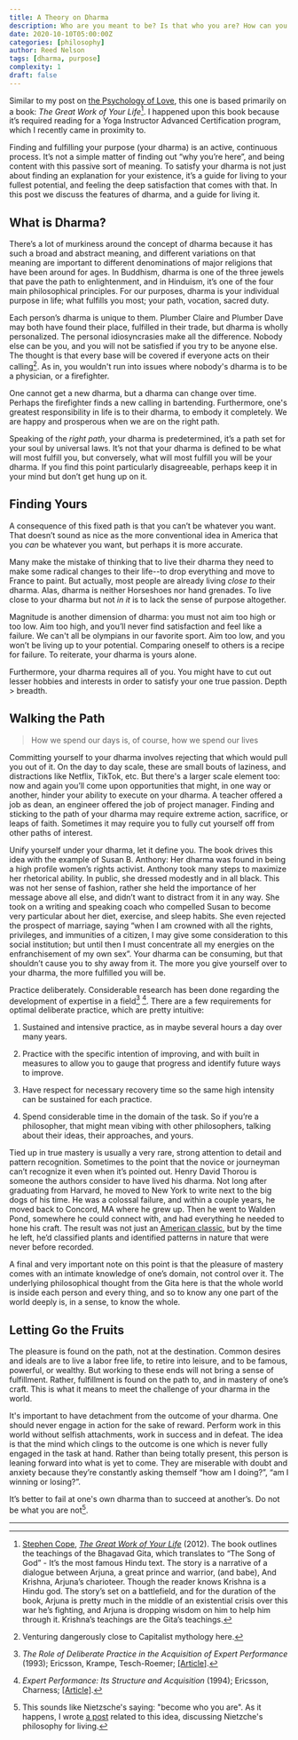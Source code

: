 ```yaml
---
title: A Theory on Dharma
description: Who are you meant to be? Is that who you are? How can you become that person? We discuss an actionable guide to answering these questions, which is based on the teachings of the Bhagavad Gita.
date: 2020-10-10T05:00:00Z
categories: [philosophy]
author: Reed Nelson
tags: [dharma, purpose]
complexity: 1
draft: false
---
```


Similar to my post on [the Psychology of Love](https://pages.cs.wisc.edu/~rnelson/love), this one is based primarily on a book: *The Great Work of Your Life*[^1]. I happened upon this book because it’s required reading for a Yoga Instructor Advanced Certification program, which I recently came in proximity to.

Finding and fulfilling your purpose (your dharma) is an active, continuous process. It’s not a simple matter of finding out “why you’re here”, and being content with this passive sort of meaning. To satisfy your dharma is not just about finding an explanation for your existence, it’s a guide for living to your fullest potential, and feeling the deep satisfaction that comes with that. In this post we discuss the features of dharma, and a guide for living it.

## What is Dharma?

There’s a lot of murkiness around the concept of dharma because it has such a broad and abstract meaning, and different variations on that meaning are important to different denominations of major religions that have been around for ages. In Buddhism, dharma is one of the three jewels that pave the path to enlightenment, and in Hinduism, it’s one of the four main philosophical principles. For our purposes, dharma is your individual purpose in life; what fulfills you most; your path, vocation, sacred duty.

Each person’s dharma is unique to them. Plumber Claire and Plumber Dave may both have found their place, fulfilled in their trade, but dharma is wholly personalized. The personal idiosyncrasies make all the difference. Nobody else can be you, and you will not be satisfied if you try to be anyone else. The thought is that every base will be covered if everyone acts on their calling[^2]. As in, you wouldn't run into issues where nobody's dharma is to be a physician, or a firefighter.

One cannot get a new dharma, but a dharma can change over time. Perhaps the firefighter finds a new calling in bartending. Furthermore, one's greatest responsibility in life is to their dharma, to embody it completely. We are happy and prosperous when we are on the right path.

Speaking of the *right path*, your dharma is predetermined, it’s a path set for your soul by universal laws. It’s not that your dharma is defined to be what will most fulfill you, but conversely, what will most fulfill you will be your dharma. If you find this point particularly disagreeable, perhaps keep it in your mind but don’t get hung up on it.

## Finding Yours

A consequence of this fixed path is that you can’t be whatever you want. That doesn’t sound as nice as the more conventional idea in America that you *can* be whatever you want, but perhaps it is more accurate.

Many make the mistake of thinking that to live their dharma they need to make some radical changes to their life--to drop everything and move to France to paint. But actually, most people are already living *close to* their dharma. Alas, dharma is neither Horseshoes nor hand grenades. To live close to your dharma but not *in it* is to lack the sense of purpose altogether.

Magnitude is another dimension of dharma: you must not aim too high or too low. Aim too high, and you’ll never find satisfaction and feel like a failure. We can't all be olympians in our favorite sport. Aim too low, and you won’t be living up to your potential. Comparing oneself to others is a recipe for failure. To reiterate, your dharma is yours alone.

Furthermore, your dharma requires all of you. You might have to cut out lesser hobbies and interests in order to satisfy your one true passion. Depth > breadth.

## Walking the Path

> How we spend our days is, of course, how we spend our lives

Committing yourself to your dharma involves rejecting that which would pull you out of it. On the day to day scale, these are small bouts of laziness, and distractions like Netflix, TikTok, etc. But there's a larger scale element too: now and again you’ll come upon opportunities that might, in one way or another, hinder your ability to execute on your dharma. A teacher offered a job as dean, an engineer offered the job of project manager. Finding and sticking to the path of your dharma may require extreme action, sacrifice, or leaps of faith. Sometimes it may require you to fully cut yourself off from other paths of interest.

Unify yourself under your dharma, let it define you. The book drives this idea with the example of Susan B. Anthony: Her dharma was found in being a high profile women’s rights activist. Anthony took many steps to maximize her rhetorical ability. In public, she dressed modestly and in all black. This was not her sense of fashion, rather she held the importance of her message above all else, and didn’t want to distract from it in any way. She took on a writing and speaking coach who compelled Susan to become very particular about her diet, exercise, and sleep habits. She even rejected the prospect of marriage, saying “when I am crowned with all the rights, privileges, and immunities of a citizen, I may give some consideration to this social institution; but until then I must concentrate all my energies on the enfranchisement of my own sex”. Your dharma can be consuming, but that shouldn’t cause you to shy away from it. The more you give yourself over to your dharma, the more fulfilled you will be.

Practice deliberately. Considerable research has been done regarding the development of expertise in a field[^3] [^4]. There are a few requirements for optimal deliberate practice, which are pretty intuitive:

1. Sustained and intensive practice, as in maybe several hours a day over many years.

2. Practice with the specific intention of improving, and with built in measures to allow you to gauge that progress and identify future ways to improve.

3. Have respect for necessary recovery time so the same high intensity can be sustained for each practice.

4. Spend considerable time in the domain of the task. So if you’re a philosopher, that might mean vibing with other philosophers, talking about their ideas, their approaches, and yours.

Tied up in true mastery is usually a very rare, strong attention to detail and pattern recognition. Sometimes to the point that the novice or journeyman can’t recognize it even when it’s pointed out. Henry David Thorou is someone the authors consider to have lived his dharma. Not long after graduating from Harvard, he moved to New York to write next to the big dogs of his time. He was a colossal failure, and within a couple years, he moved back to Concord, MA where he grew up. Then he went to Walden Pond, somewhere he could connect with, and had everything he needed to hone his craft. The result was not just an [American classic](https://en.wikipedia.org/wiki/Walden), but by the time he left, he’d classified plants and identified patterns in nature that were never before recorded.

A final and very important note on this point is that the pleasure of mastery comes with an intimate knowledge of one’s domain, not control over it. The underlying philosophical thought from the Gita here is that the whole world is inside each person and every thing, and so to know any one part of the world deeply is, in a sense, to know the whole.

## Letting Go the Fruits

The pleasure is found on the path, not at the destination. Common desires and ideals are to live a labor free life, to retire into leisure, and to be famous, powerful, or wealthy. But working to these ends will not bring a sense of fulfillment. Rather, fulfillment is found on the path to, and in mastery of one’s craft. This is what it means to meet the challenge of your dharma in the world.

It's important to have detachment from the outcome of your dharma. One should never engage in action for the sake of reward. Perform work in this world without selfish attachments, work in success and in defeat. The idea is that the mind which clings to the outcome is one which is never fully engaged in the task at hand. Rather than being totally present, this person is leaning forward into what is yet to come. They are miserable with doubt and anxiety because they’re constantly asking themself “how am I doing?”, “am I winning or losing?”.

It’s better to fail at one's own dharma than to succeed at another’s. Do not be what you are not[^5].

---

[^1]: [Stephen Cope](https://en.wikipedia.org/wiki/Stephen_Cope), *[The Great Work of Your Life](https://www.stephencope.com/shop/books/the-great-work-of-your-life-a-guide-for-the-journey-to-your-true-calling/)* (2012). The book outlines the teachings of the Bhagavad Gita, which translates to “The Song of God” - It’s the most famous Hindu text. The story is a narrative of a dialogue between Arjuna, a great prince and warrior, (and babe), And Krishna, Arjuna’s charioteer. Though the reader knows Krishna is a Hindu god. The story’s set on a battlefield, and for the duration of the book, Arjuna is pretty much in the middle of an existential crisis over this war he’s fighting, and Arjuna is dropping wisdom on him to help him through it. Krishna’s teachings are the Gita’s teachings.
[^2]: Venturing dangerously close to Capitalist mythology here.
[^3]: *The Role of Deliberate Practice in the Acquisition of Expert Performance* (1993); Ericsson, Krampe, Tesch-Roemer; [[Article]](https://www.researchgate.net/publication/224827585_The_Role_of_Deliberate_Practice_in_the_Acquisition_of_Expert_Performance).
[^4]: *Expert Performance: Its Structure and Acquisition* (1994); Ericsson, Charness; [[Article]](https://www.researchgate.net/publication/232519120_Expert_Performance_Its_Structure_and_Acquisition).
[^5]: This sounds like Nietzsche's saying: "become who you are". As it happens, I wrote [a post](./power) related to this idea, discussing Nietzche's philosophy for living.
